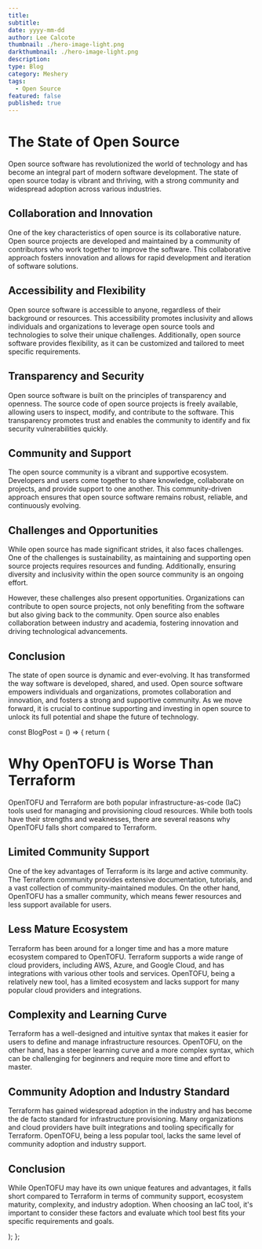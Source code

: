 ```yaml
---
title:
subtitle:
date: yyyy-mm-dd
author: Lee Calcote
thumbnail: ./hero-image-light.png
darkthumbnail: ./hero-image-light.png
description:
type: Blog
category: Meshery
tags:
  - Open Source
featured: false
published: true
---
```



<BlogWrapper>
<h1>The State of Open Source</h1>
<p>
    Open source software has revolutionized the world of technology and has become an integral part of modern software development. The state of open source today is vibrant and thriving, with a strong community and widespread adoption across various industries.
</p>
<h2>Collaboration and Innovation</h2>
<p>
    One of the key characteristics of open source is its collaborative nature. Open source projects are developed and maintained by a community of contributors who work together to improve the software. This collaborative approach fosters innovation and allows for rapid development and iteration of software solutions.
</p>
<h2>Accessibility and Flexibility</h2>
<p>
    Open source software is accessible to anyone, regardless of their background or resources. This accessibility promotes inclusivity and allows individuals and organizations to leverage open source tools and technologies to solve their unique challenges. Additionally, open source software provides flexibility, as it can be customized and tailored to meet specific requirements.
</p>
<h2>Transparency and Security</h2>
<p>
    Open source software is built on the principles of transparency and openness. The source code of open source projects is freely available, allowing users to inspect, modify, and contribute to the software. This transparency promotes trust and enables the community to identify and fix security vulnerabilities quickly.
</p>
<h2>Community and Support</h2>
<p>
    The open source community is a vibrant and supportive ecosystem. Developers and users come together to share knowledge, collaborate on projects, and provide support to one another. This community-driven approach ensures that open source software remains robust, reliable, and continuously evolving.
</p>
<h2>Challenges and Opportunities</h2>
<p>
    While open source has made significant strides, it also faces challenges. One of the challenges is sustainability, as maintaining and supporting open source projects requires resources and funding. Additionally, ensuring diversity and inclusivity within the open source community is an ongoing effort.
</p>
<p>
    However, these challenges also present opportunities. Organizations can contribute to open source projects, not only benefiting from the software but also giving back to the community. Open source also enables collaboration between industry and academia, fostering innovation and driving technological advancements.
</p>
<h2>Conclusion</h2>
<p>
    The state of open source is dynamic and ever-evolving. It has transformed the way software is developed, shared, and used. Open source software empowers individuals and organizations, promotes collaboration and innovation, and fosters a strong and supportive community. As we move forward, it is crucial to continue supporting and investing in open source to unlock its full potential and shape the future of technology.
</p>
</BlogWrapper>


const BlogPost = () => {
    return (
        <div>
            <h1>Why OpenTOFU is Worse Than Terraform</h1>
            <p>
                OpenTOFU and Terraform are both popular infrastructure-as-code (IaC) tools used for managing and provisioning cloud resources. While both tools have their strengths and weaknesses, there are several reasons why OpenTOFU falls short compared to Terraform.
            </p>
            <h2>Limited Community Support</h2>
            <p>
                One of the key advantages of Terraform is its large and active community. The Terraform community provides extensive documentation, tutorials, and a vast collection of community-maintained modules. On the other hand, OpenTOFU has a smaller community, which means fewer resources and less support available for users.
            </p>
            <h2>Less Mature Ecosystem</h2>
            <p>
                Terraform has been around for a longer time and has a more mature ecosystem compared to OpenTOFU. Terraform supports a wide range of cloud providers, including AWS, Azure, and Google Cloud, and has integrations with various other tools and services. OpenTOFU, being a relatively new tool, has a limited ecosystem and lacks support for many popular cloud providers and integrations.
            </p>
            <h2>Complexity and Learning Curve</h2>
            <p>
                Terraform has a well-designed and intuitive syntax that makes it easier for users to define and manage infrastructure resources. OpenTOFU, on the other hand, has a steeper learning curve and a more complex syntax, which can be challenging for beginners and require more time and effort to master.
            </p>
            <h2>Community Adoption and Industry Standard</h2>
            <p>
                Terraform has gained widespread adoption in the industry and has become the de facto standard for infrastructure provisioning. Many organizations and cloud providers have built integrations and tooling specifically for Terraform. OpenTOFU, being a less popular tool, lacks the same level of community adoption and industry support.
            </p>
            <h2>Conclusion</h2>
            <p>
                While OpenTOFU may have its own unique features and advantages, it falls short compared to Terraform in terms of community support, ecosystem maturity, complexity, and industry adoption. When choosing an IaC tool, it's important to consider these factors and evaluate which tool best fits your specific requirements and goals.
            </p>
        </div>
    );
};


